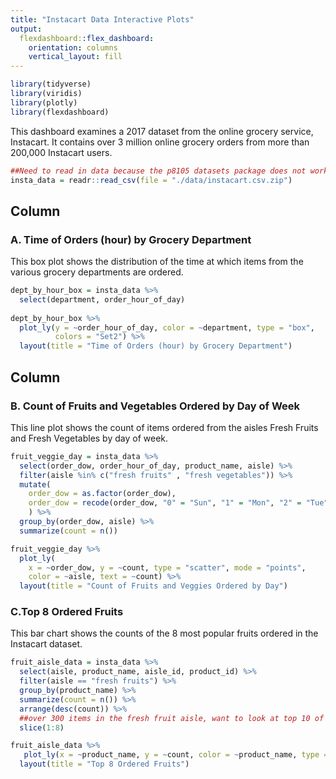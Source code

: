 ```yaml
---
title: "Instacart Data Interactive Plots"
output: 
  flexdashboard::flex_dashboard:
    orientation: columns
    vertical_layout: fill
---
```


```r
library(tidyverse)
library(viridis)
library(plotly)
library(flexdashboard)
```


This dashboard examines a 2017 dataset from the online grocery service, Instacart. It contains over 3 million online grocery orders from more than 200,000 Instacart users.

```r
##Need to read in data because the p8105 datasets package does not work on my computer. 
insta_data = readr::read_csv(file = "./data/instacart.csv.zip")
```

Column {data-width=650}
-----------------------------------------------------------------------

### A. Time of Orders (hour) by Grocery Department
This box plot shows the distribution of the time at which items from the various grocery departments are ordered. 

```r
dept_by_hour_box = insta_data %>% 
  select(department, order_hour_of_day) 
  
dept_by_hour_box %>% 
  plot_ly(y = ~order_hour_of_day, color = ~department, type = "box",
          colors = "Set2") %>%
  layout(title = "Time of Orders (hour) by Grocery Department")
```

Column {data-width=350}
-----------------------------------------------------------------------

### B. Count of Fruits and Vegetables Ordered by Day of Week

This line plot shows the count of items ordered from the aisles Fresh Fruits and Fresh Vegetables by day of week. 

```r
fruit_veggie_day = insta_data %>%
  select(order_dow, order_hour_of_day, product_name, aisle) %>%
  filter(aisle %in% c("fresh fruits" , "fresh vegetables")) %>%
  mutate(
    order_dow = as.factor(order_dow), 
    order_dow = recode(order_dow, "0" = "Sun", "1" = "Mon", "2" = "Tue", "3" = "Wed", "4" = "Thu", "5" = "Fri", "6" = "Sat")
    ) %>% 
  group_by(order_dow, aisle) %>% 
  summarize(count = n()) 

fruit_veggie_day %>%
  plot_ly(
    x = ~order_dow, y = ~count, type = "scatter", mode = "points",
    color = ~aisle, text = ~count) %>% 
  layout(title = "Count of Fruits and Veggies Ordered by Day")
```

### C.Top 8 Ordered Fruits

This bar chart shows the counts of the 8 most popular fruits ordered in the Instacart dataset. 

```r
fruit_aisle_data = insta_data %>% 
  select(aisle, product_name, aisle_id, product_id) %>% 
  filter(aisle == "fresh fruits") %>% 
  group_by(product_name) %>%
  summarize(count = n()) %>%
  arrange(desc(count)) %>% 
  ##over 300 items in the fresh fruit aisle, want to look at top 10 of them (10 was too many, so changing to 8)
  slice(1:8)

fruit_aisle_data %>% 
   plot_ly(x = ~product_name, y = ~count, color = ~product_name, type = "bar") %>%
  layout(title = "Top 8 Ordered Fruits")

```
